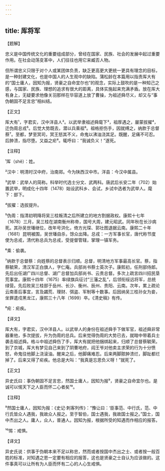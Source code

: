```yaml
---
---
---
```

title: 厍将军
---




【题解】


忠义是中国传统文化的重要组成部分，曾经在国家、民族、社会的发展中起过重要作用。在社会动荡变革中，人们往往也用它来臧否人物。

但所谓忠义只限于对个人或某团体负责，缺乏更高更大更统一更具有理念的目标，是一种封建文化，也是中国人的人生观中的缺陷。蒲松龄在本篇用以指责厍大有的“国士庸人，因知为报，贤豪之自命宜尔也”的观念，实际上鼓吹的是一种知己之感，与国家、民族、理想的追求有很大的距离，具体实施起来充满矛盾。放在厍大有身上，无疑要求他像关羽那样在华容道上放了曹操，为祖述舜尽义，却又与“事伪朝固不足言忠”相纠结。


【正文】

厍大有¹，字君实，汉中洋县人²。以武举隶祖述舜麾下³，祖厚遇之，屡蒙拔擢⁴，迁伪周总戎⁵。后觉大势既去，潜以兵乘祖⁶。祖格拒伤手，因就缚之，纳款于总督蔡⁷。至都，梦至冥司，冥王怒其不义，命鬼以沸油浇其足。既醒，足痛不可忍。后肿溃，指尽堕。又益之疟⁸。辄呼曰：“我诚负义！”遂死。

【注释】


¹厍（shě）：姓。

²汉中：明清时汉中府，治南郑。今为陕西汉中市。洋县：今汉中属县。

³武举：武举人的简称。科举时代选士分文、武两科。唐武后长安二年（702）始置武举，明成化十四年（1478）始设武科乡、会试，乡试中选者为武举人。麾下：部下。

⁴拔擢：选拔提升。

⁵伪周：指清初明降将吴三桂叛清之后所建立的地方割据政权。康熙十七年（1678）三月，吴三桂在湖南衡州称帝，国号大周，建元昭武。同年秋在长沙病死。其孙吴世璠继位，改年号洪化，倚方光琛、郭壮图退据云南。康熙二十年（1681）昆明被围，吴世璠自杀，馀众出降。总戎：一方军事长官，唐代称节度使为总戎，清代称总兵为总戎，受提督管辖，掌理一镇军务。

⁶乘：偷袭。

⁷纳款于总督蔡：向姓蔡的总督表示归顺。总督，明清地方军事最高长官。蔡，指蔡毓荣，清汉军正白旗人，字仁庵。兵部尚书蔡士英次子。康熙初，任刑部侍郎。先后出任湖广四川总督、湖广总督加兵部尚书、云贵总督。多次上疏言四川招民垦荒事宜。康熙十四年（1675）率绿旗兵征讨“三藩之乱”，后领衔绥远将军，总统绿营。先后败吴三桂部于岳州、长沙、衡州、辰州、贵阳、云南。次年，累上疏论云南善后事宜，言及蠲荒、理财、弭盗、军制等十数事。后因纳吴三桂孙女为妾，坐罪遣戍黑龙江，康熙三十八年（1699）卒。《清史稿》有传。

⁸疟：疟疾。





【译文】


厍大有，字君实，汉中洋县人。以武举人的身份在祖述舜手下做军官，祖述舜非常器重他，多次提拔，升为伪周的总兵。后来觉得伪周的大势已去，就暗中带着兵士袭击祖述舜。格斗中祖述舜伤了手，厍大有就把他捆绑起来，归顺了总督蔡毓荣。到了京城，厍大有梦见自己来到了阴曹地府，阎王爷对他卖主求荣的行为十分愤怒，命鬼往他脚上浇滚油。醒来之后，他脚痛难忍。后来两脚脓肿溃烂，脚趾都烂掉了。后来又得了疟疾。他总是大叫：“我真是忘恩负义呀！”就死了。


【正文】

异史氏曰：事伪朝固不足言忠，然国士庸人，因知为报⁹，贤豪之自命宜尔也。是诚可以惕天下之人臣而怀二心者矣¹⁰。

【注释】


⁹然国士庸人，因知为报：《史记·刺客列传》：“豫让曰：‘臣事范、中行氏，范、中行氏皆众人遇我，我故众人报之。至于智伯，国士遇我，我故国士报之。”国士，国中杰出之人。庸人，众人，普通人。因知为报，根据所受的知遇而作相应的报答。

¹⁰惕：戒惧。





【译文】


异史氏说：供事于伪朝本来不足以称忠，然而或者按国中杰出之士、或者按一般百姓的标准，对知遇之恩一定要有相应的报答，这也是贤豪之士自认为应该做的。这件事真可以让所有为人臣而怀有二心的人心生戒惧。